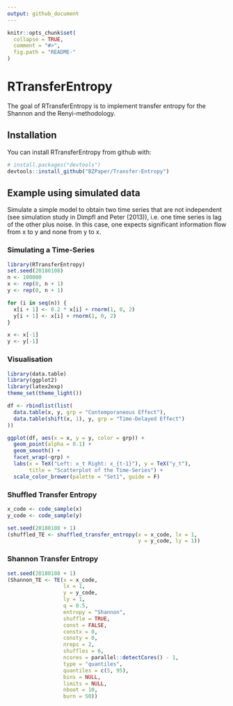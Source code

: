 ```yaml
---
output: github_document
---
```


<!-- README.md is generated from README.Rmd. Please edit that file -->

```r
knitr::opts_chunk$set(
  collapse = TRUE,
  comment = "#>",
  fig.path = "README-"
)
```

# RTransferEntropy

The goal of RTransferEntropy is to implement transfer entropy for the Shannon and the Renyi-methodology.

## Installation

You can install RTransferEntropy from github with:

```r
# install.packages("devtools")
devtools::install_github("BZPaper/Transfer-Entropy")
```

## Example using simulated data

Simulate a simple model to obtain two time series that are not independent (see simulation study in Dimpfl and Peter (2013)),
i.e. one time series is lag of the other plus noise. In this case, one expects significant information flow from x to y 
and none from y to x.

### Simulating a Time-Series
```r
library(RTransferEntropy)
set.seed(20180108)
n <- 100000
x <- rep(0, n + 1)
y <- rep(0, n + 1)

for (i in seq(n)) {
  x[i + 1] <- 0.2 * x[i] + rnorm(1, 0, 2)
  y[i + 1] <- x[i] + rnorm(1, 0, 2)
}

x <- x[-1]
y <- y[-1]
```

### Visualisation
```r
library(data.table)
library(ggplot2)
library(latex2exp)
theme_set(theme_light())

df <- rbindlist(list(
  data.table(x, y, grp = "Contemporaneous Effect"),
  data.table(shift(x, 1), y, grp = "Time-Delayed Effect")
))

ggplot(df, aes(x = x, y = y, color = grp)) + 
  geom_point(alpha = 0.1) +
  geom_smooth() +
  facet_wrap(~grp) +
  labs(x = TeX("Left: x_t Right: x_{t-1}"), y = TeX("y_t"), 
       title = "Scatterplot of the Time-Series") +
  scale_color_brewer(palette = "Set1", guide = F)
```

### Shuffled Transfer Entropy
```r
x_code <- code_sample(x)
y_code <- code_sample(y)

set.seed(20180108 + 1)
(shuffled_TE <- shuffled_transfer_entropy(x = x_code, lx = 1,
                                          y = y_code, ly = 1))

```

### Shannon Transfer Entropy
```r
set.seed(20180108 + 1)
(Shannon_TE <- TE(x = x_code,
                  lx = 1,
                  y = y_code,
                  ly = 1,
                  q = 0.5,
                  entropy = "Shannon",
                  shuffle = TRUE,
                  const = FALSE,
                  constx = 0,
                  consty = 0,
                  nreps = 2,
                  shuffles = 6,
                  ncores = parallel::detectCores() - 1,
                  type = "quantiles",
                  quantiles = c(5, 95),
                  bins = NULL,
                  limits = NULL,
                  nboot = 10,
                  burn = 50))
```
